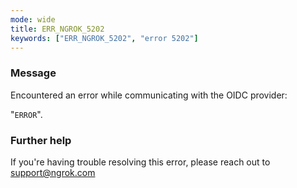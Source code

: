 ```yaml
---
mode: wide
title: ERR_NGROK_5202
keywords: ["ERR_NGROK_5202", "error 5202"]
---
```


### Message

Encountered an error while communicating with the OIDC provider:

"`ERROR`".

### Further help

If you're having trouble resolving this error, please reach out to [support@ngrok.com](mailto:support@ngrok.com?subject=Help%20with%20ERR_NGROK_5202)

